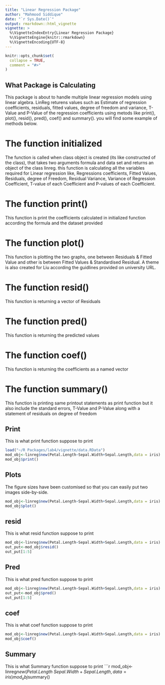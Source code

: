 ```yaml
---
title: "Linear Regression Package"
author: "Mahmood Siddique"
date: "`r Sys.Date()`"
output: rmarkdown::html_vignette
vignette: >
  %\VignetteIndexEntry{Linear Regression Package}
  %\VignetteEngine{knitr::rmarkdown}
  %\VignetteEncoding{UTF-8}
---
```


```r
knitr::opts_chunk$set(
  collapse = TRUE,
  comment = "#>"
)
```

## **What Package is Calculating**

This package is about to handle multiple linear regression models using linear algebra. LinReg returens values such as Estimate of regression coefficients, residuals, fitted values, degree of freedom and variance, T-Value and P-Value of the regression coefficients using metods like print(), plot(), resid(), pred(), coef() and summary(). you will find some example of methods below. 

# **The function initialized**

The function is called when class object is created (its like constructed of the class), that takes two arguments formula and data set and returns an object of the class linreg. this function is calculating all the variables required for Linear regression like, Regressions coefficients, Fitted Values, Residuals, degree of Freedom, Residual Variance, Variance of Regression Coefficient, T-value of each Coefficient and P-values of each Coefficient.

# **The function print()**

This function is print the coefficients calculated in initialized function according the formula and the dataset provided 

# **The function plot()**

This function is plotting the two graphs, one between Residuals & Fitted Value and other is between Fitted Values & Standardised Residual. A theme is also created for Liu according the guidlines provided on university URL. 

# **The function resid()**

This function is returning a vector of Residuals

# **The function pred()**

This function is returning the predicted values

# **The function coef()**

This function is returning the coefficients as a named vector

# **The function summary()**

This function is printing same printout statements as print function but it also include the standard errors, T-Value and P-Value along with a statement of residuals on degree of freedom

## Print

This is what print function suppose to print
```r
load("~/R Packages/lab4/vignette/data.RData")
mod_obj<-linreg$new(Petal.Length~Sepal.Width+Sepal.Length,data = iris)
mod_obj$print()
```
## Plots

The figure sizes have been customised so that you can easily put two images side-by-side. 

```r
mod_obj<-linreg$new(Petal.Length~Sepal.Width+Sepal.Length,data = iris)
mod_obj$plot()
```

## resid

This is what resid function suppose to print
```r
mod_obj<-linreg$new(Petal.Length~Sepal.Width+Sepal.Length,data = iris)
out_put<-mod_obj$resid()
out_put[1:5]
```
## Pred

This is what pred function suppose to print
```r
mod_obj<-linreg$new(Petal.Length~Sepal.Width+Sepal.Length,data = iris)
out_put<-mod_obj$pred()
out_put[1:5]
```
## coef

This is what coef function suppose to print
```r
mod_obj<-linreg$new(Petal.Length~Sepal.Width+Sepal.Length,data = iris)
mod_obj$coef()
```
## Summary

This is what Summary function suppose to print
```r
mod_obj<-linreg$new(Petal.Length~Sepal.Width+Sepal.Length,data = iris)
mod_obj$summary()


